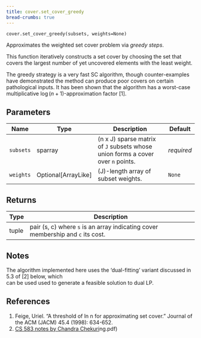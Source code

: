 ```yaml
---
title: cover.set_cover_greedy
bread-crumbs: true
---
```

`cover.set_cover_greedy(subsets, weights=None)`

Approximates the weighted set cover problem via _greedy steps_.

This function iteratively constructs a set cover by choosing the set that covers the largest number
of yet uncovered elements with the least weight.

The greedy strategy is a very fast SC algorithm, though counter-examples have demonstrated the method
can produce poor covers on certain pathological inputs. It has been shown that the algorithm has a
worst-case multiplicative $\log(n + 1)$-approximation factor [1].

## Parameters

| Name      | Type                  | Description                                                                         | Default    |
|-----------|-----------------------|-------------------------------------------------------------------------------------|------------|
| `subsets` | sparray               | (n x J) sparse matrix of ``J`` subsets whose union forms a cover over ``n`` points. | _required_ |
| `weights` | Optional\[ArrayLike\] | (J)-length array of subset weights.                                                 | `None`     |

## Returns

| Type   | Description                                                                         |
|--------|-------------------------------------------------------------------------------------|
| tuple  | pair (s, c) where ``s`` is an array indicating cover membership and ``c`` its cost. |

## Notes

The algorithm implemented here uses the 'dual-fitting' variant discussed in 5.3 of [2] below, which \
can be used used to generate a feasible solution to dual LP. 

## References

1. Feige, Uriel. "A threshold of ln n for approximating set cover." Journal of the ACM (JACM) 45.4 (1998): 634-652.
2. [CS 583 notes by Chandra Chekuri](https://courses.grainger.illinois.edu/cs583/sp2018/Notes/covering.pdf)ng.pdf)